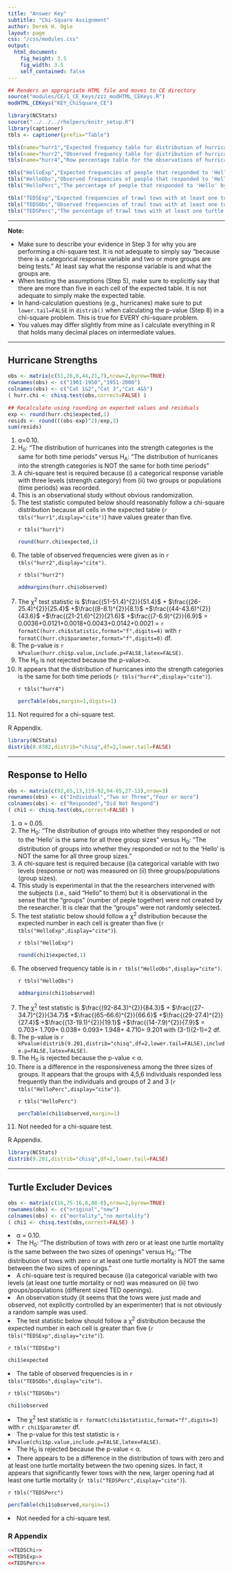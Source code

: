 ```yaml
---
title: "Answer Key"
subtitle: "Chi-Square Assignment"
author: Derek H. Ogle
layout: page
css: "/css/modules.css"
output:
  html_document:
    fig_height: 3.5
    fig_width: 3.5
    self_contained: false
---
```


```r
## Renders an appropriate HTML file and moves to CE directory
source("modules/CE/1_CE_Keys/zzz_modHTML_CEKeys.R")
modHTML_CEKeys("KEY_ChiSquare_CE")
```

```r
library(NCStats)
source("../../../rhelpers/knitr_setup.R")
library(captioner)
tbls <- captioner(prefix="Table")

tbls(name="hurr1","Expected frequency table for distribution of hurricanes into the strength and time period categories.")
tbls(name="hurr2","Observed frequency table for distribution of hurricanes into the strength and time period categories.")
tbls(name="hurr4","Row percentage table for the observations of hurricane strengths by time period.")

tbls("HelloExp","Expected frequencies of people that responded to 'Hello' and group size.")
tbls("HelloObs","Observed frequencies of people that responded to 'Hello' and group size.")
tbls("HelloPerc","The percentage of people that responded to 'Hello' by group size.")

tbls("TEDSExp","Expected frequencies of trawl tows with at least one turtle mortality by two sizes of openings.")
tbls("TEDSObs","Observed frequencies of trawl tows with at least one turtle mortality by two sizes of openings.")
tbls("TEDSPerc","The percentage of trawl tows with at least one turtle mortality by two sizes of openings.")
```

----

<div class="alert alert-warning">
<strong>Note:</strong> 
<ul>
<li>Make sure to describe your evidence in Step 3 for why you are performing a chi-square test. It is not adequate to simply say "because there is a categorical response variable and two or more groups are being tests." At least say what the response variable is and what the groups are.</li>
<li>When testing the assumptions (Step 5), make sure to explicitly say that there are more than five in each cell of the expected table. It is not adequate to simply make the expected table.</li>
<li>In hand-calculation questions (e.g., hurricanes) make sure to put `lower.tail=FALSE` in `distrib()` when calculating the p-value (Step 8) in a chi-square problem. This is true for EVERY chi-square problem.</li>
<li>You values may differ slightly from mine as I calculate everything in R that holds many decimal places on intermediate values.</li>
</ul>
</div>

----

## Hurricane Strengths
```r
obs <- matrix(c(51,26,8,44,21,7),nrow=2,byrow=TRUE)
rownames(obs) <- c("1901-1950","1951-2000")
colnames(obs) <- c("Cat 1&2","Cat 3","Cat 4&5")
( hurr.chi <- chisq.test(obs,correct=FALSE) )

## Recalculate using rounding on expected values and residuals
exp <- round(hurr.chi$expected,1)
resids <- round(((obs-exp)^2)/exp,3)
sum(resids)
```

<ol>
  <li>&alpha;=0.10.</li>
  <li>H<sub>0</sub>: "The distribution of hurricanes into the strength categories is the same for both time periods" versus H<sub>A</sub>: "The distribution of hurricanes into the strength categories is NOT the same for both time periods"</li>
  <li>A chi-square test is required because (i) a categorical response variable with three levels (strength category) from (ii) two groups or populations (time periods) was recorded.</li>
  <li>This is an observational study without obvious randomization.</li>
  <li>The test statistic computed below should reasonably follow a chi-square distribution because all cells in the expected table (`r tbls("hurr1",display="cite")`) have values greater than five.</li>

`r tbls("hurr1")`

```r
round(hurr.chi$expected,1)
```

  <li>The table of observed frequencies were given as in `r tbls("hurr2",display="cite")`.</li>

`r tbls("hurr2")`

```r
addmargins(hurr.chi$observed)
```

  <li>The &chi;<sup>2</sup> test statistic is  $\frac{(51-51.4)^{2}}{51.4}$ + $\frac{(26-25.4)^{2}}{25.4}$ +$\frac{(8-8.1)^{2}}{8.1}$ +$\frac{(44-43.6)^{2}}{43.6}$ +$\frac{(21-21.6)^{2}}{21.6}$ +$\frac{(7-6.9)^{2}}{6.9}$ = 0.0036+0.0121+0.0018+0.0043+0.0142+0.0021 = `r formatC(hurr.chi$statistic,format="f",digits=4)` with `r formatC(hurr.chi$parameter,format="f",digits=0)` df.</li>
  <li>The p-value is `r kPvalue(hurr.chi$p.value,include.p=FALSE,latex=FALSE)`.</li>
  <li>The H<sub>0</sub> is not rejected because the p-value>&alpha;.</li>
  <li>It appears that the distribution of hurricanes into the strength categories is the same for both time periods (`r tbls("hurr4",display="cite")`).</li>

`r tbls("hurr4")`

```r
percTable(obs,margin=1,digits=1)
```

  <li>Not required for a chi-square test.</li>
</ol>

R Appendix.
```r
library(NCStats)
distrib(0.0382,distrib="chisq",df=2,lower.tail=FALSE)
```

----

## Response to Hello
```r
obs <- matrix(c(92,65,13,119-92,94-65,27-13),nrow=3)
rownames(obs) <- c("Individual","Two or Three","Four or more")
colnames(obs) <- c("Responded","Did Not Respond")
( chi1 <- chisq.test(obs,correct=FALSE) )
```

<ol>
<li>&alpha; = 0.05.</li>
<li>The H<sub>0</sub>: "The distribution of groups into whether they responded or not to the 'Hello' is the same for all three group sizes" versus H<sub>0</sub>: "The distribution of groups into whether they responded or not to the 'Hello' is NOT the same for all three group sizes."</li>
<li>A chi-square test is required because (i)a categorical variable with two levels (response or not) was measured on (ii) three groups/populations (group sizes).</li>
<li>This study is experimental in that the the researchers intervened with the subjects (i.e., said "Hello" to them) but it is observational in the sense that the "groups" (number of peple together) were not created by the researcher. It is clear that the "groups" were not randomly selected.</li>
<li>The test statistic below should follow a &chi;<sup>2</sup> distribution because the expected number in each cell is greater than five (`r tbls("HelloExp",display="cite")`).</li>

`r tbls("HelloExp")`

```r
round(chi1$expected,1)
```

<li>The observed frequency table is in `r tbls("HelloObs",display="cite")`.</li>

`r tbls("HelloObs")`

```r
addmargins(chi1$observed)
```

<li>The &chi;<sup>2</sup> test statistic is $\frac{(92-84.3)^{2}}{84.3}$ + $\frac{(27-34.7)^{2}}{34.7}$ +$\frac{(65-66.6)^{2}}{66.6}$ +$\frac{(29-27.4)^{2}}{27.4}$ +$\frac{(13-19.1)^{2}}{19.1}$ +$\frac{(14-7.9)^{2}}{7.9}$ = 0.703+ 1.709+ 0.038+ 0.093+ 1.948+ 4.710= 9.201 with (3-1)(2-1)=2 df.</li>
<li>The p-value is `r kPvalue(distrib(9.201,distrib="chisq",df=2,lower.tail=FALSE),include.p=FALSE,latex=FALSE)`.</li>
<li>The H<sub>0</sub> is rejected because the p-value < &alpha;.</li>
<li>There is a difference in the responsiveness among the three sizes of groups. It appears that the groups with 4,5,6 individuals responded less frequently than the individuals and groups of 2 and 3 (`r tbls("HelloPerc",display="cite")`).</li>

`r tbls("HelloPerc")`

```r
percTable(chi1$observed,margin=1)
```

<li>Not needed for a chi-square test.</li>
</ol>

R Appendix.
```r
library(NCStats)
distrib(9.201,distrib="chisq",df=2,lower.tail=FALSE)
```

----

## Turtle Excluder Devices
```r
obs <- matrix(c(16,75-16,8,88-8),nrow=2,byrow=TRUE)
rownames(obs) <- c("original","new")
colnames(obs) <- c("mortality","no mortality")
( chi1 <- chisq.test(obs,correct=FALSE) )
```

<li>&alpha; = 0.10.</li>
<li>The H<sub>0</sub>: "The distribution of tows with zero or at least one turtle mortality is the same between the two sizes of openings" versus H<sub>A</sub>: "The distribution of tows with zero or at least one turtle mortality is NOT the same between the two sizes of openings."</li>
<li>A chi-square test is required because (i)a categorical variable with two levels (at least one turtle mortality or not) was measured on (ii) two groups/populations (different sized TED openings).</li>
<li>An observation study (it seems that the tows were just made and observed, not explicitly controlled by an experimenter) that is not obviously a random sample was used.</li>
<li>The test statistic below should follow a &chi;<sup>2</sup> distribution because the expected number in each cell is greater than five (`r tbls("TEDSExp",display="cite")`).</li>

`r tbls("TEDSExp")`

```r
chi1$expected
```

<li>The table of observed frequencies is in `r tbls("TEDSObs",display="cite")`.</li>

`r tbls("TEDSObs")`

```r
chi1$observed
```

<li>The &chi;<sup>2</sup> test statistic is `r formatC(chi1$statistic,format="f",digits=3)` with `r chi1$parameter` df.</li>
<li>The p-value for this test statistic is `r kPvalue(chi1$p.value,include.p=FALSE,latex=FALSE)`.</li>
<li>The H<sub>0</sub> is rejected because the p-value < &alpha;.</li>
<li>There appears to be a difference in the distribution of tows with zero and at least one turtle mortality between the two opening sizes. In fact, it appears that significantly fewer tows with the new, larger opening had at least one turtle mortality (`r tbls("TEDSPerc",display="cite")`).</li>

`r tbls("TEDSPerc")`

```r
percTable(chi1$observed,margin=1)
```

<li> Not needed for a chi-square test.</li>

### R Appendix
```r
<<TEDSChi>>
<<TEDSExp>>
<<TEDSPerc>>
```
